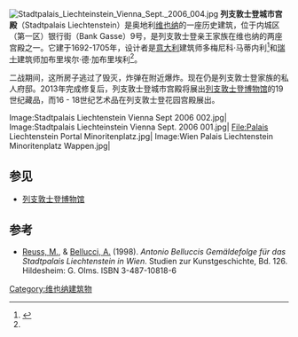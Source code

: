 [[File:Stadtpalais_Liechteinstein_Vienna_Sept._2006_004.jpg|thumb]]
'''列支敦士登城市宫殿'''（Stadtpalais Liechtenstein）是奥地利[[维也纳|维也纳]]的一座历史建筑，位于内城区（第一区）银行街（Bank Gasse）9号，是列支敦士登亲王家族在维也纳的两座宫殿之一。它建于1692-1705年，设计者是[[意大利|意大利]]建筑师多梅尼科·马蒂内利<ref name="#1">{{archINFORM|projekte|7498||2008-07-18}}</ref>和[[瑞士|瑞士]]建筑师加布里埃尔·德·加布里埃利<ref name="#1"/>。

二战期间，这所房子逃过了毁灭，炸弹在附近爆炸。现在仍是列支敦士登家族的私人府邸。2013年完成修复后，列支敦士登城市宫殿将展出[[列支敦士登博物馆|列支敦士登博物馆]]的19世纪藏品，而16 - 18世纪艺术品在列支敦士登花园宫殿展出。

<gallery>
Image:Stadtpalais Liechtenstein Vienna Sept 2006 002.jpg|
Image:Stadtpalais Liechteinstein Vienna Sept. 2006 001.jpg|
File:Palais Liechtenstein Portal Minoritenplatz.jpg|
Image:Wien Palais Liechtenstein Minoritenplatz Wappen.jpg|
</gallery>

== 参见 ==
*[[列支敦士登博物馆|列支敦士登博物馆]]

== 参考 ==
{{Reflist}}
* [[Reuss,_M.|Reuss, M.]], & [[Bellucci,_A.|Bellucci, A.]] (1998). ''Antonio Belluccis Gemäldefolge für das Stadtpalais Liechtenstein in Wien''. Studien zur Kunstgeschichte, Bd. 126. Hildesheim: G. Olms. ISBN 3-487-10818-6

{{coord|48.209895|16.362559|type:landmark_region:AT-9_source:dewiki|display=title|format=dms}}
[[Category:维也纳建筑物|Category:维也纳建筑物]]